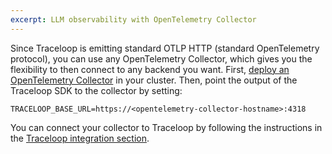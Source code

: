 ```yaml
---
excerpt: LLM observability with OpenTelemetry Collector
---
```


Since Traceloop is emitting standard OTLP HTTP (standard OpenTelemetry protocol), you can use any OpenTelemetry Collector, which gives you the flexibility to then connect to any backend you want. First, [deploy an OpenTelemetry Collector](https://opentelemetry.io/docs/kubernetes/operator/automatic/#create-an-opentelemetry-collector-optional) in your cluster. Then, point the output of the Traceloop SDK to the collector by setting:

```
TRACELOOP_BASE_URL=https://<opentelemetry-collector-hostname>:4318
```

You can connect your collector to Traceloop by following the instructions in the [Traceloop integration section](/open-ll-metry/integrations/traceloop#using-an-opentelemetry-collector).